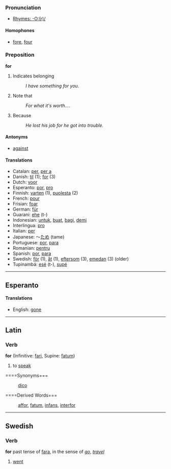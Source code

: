 ===Pronunciation===
*[[Rhymes:English:-O:(r)/|Rhymes: -O:(r)/]]

====Homophones====
*[[fore]], [[four]]

===Preposition===
'''for'''

# Indicates belonging
#: ''I have something for you''.
# Note that
#: ''For what it's worth...''.
# Because
#: ''He lost his job for he got into trouble.''

====Antonyms====
*[[against]]
====Translations====
*Catalan: [[per]], [[per a]]
*Danish: [[til]] (1); [[for]] (3)
*Dutch: [[voor]]
*Esperanto: [[por]], [[pro]]
*Finnish: [[varten]] (1), [[puolesta]] (2)
*French: [[pour]]
*Frisian: [[foar]]
*German: [[für]]
*Guarani: [[ehe]] (t-)
*Indonesian: [[untuk]], [[buat]], [[bagi]], [[demi]]
*Interlingua: [[pro]]
*Italian: [[per]]
*Japanese: ～[[ため]] (tame)
*Portuguese: [[por]], [[para]]
*Romanian: [[pentru]]
*Spanish: [[por]], [[para]]
*Swedish: [[för]] (1), [[åt]] (1), [[eftersom]] (3), [[emedan]] (3) (older)
*Tupinambá: [[esé]] (t-), [[supé]]

----

==Esperanto==

====Translations====
*English: [[gone]]

----
==Latin==
===Verb===
'''for''' (Infinitive: [[fari]], Supine: [[fatum]])

#to [[speak]]
====Synonyms===
:[[dico]]
====Derived Words===
:[[affor]], [[fatum]], [[infans]], [[interfor]]
----
==Swedish==
===Verb===
'''for''' past tense of [[fara]], in the sense of ''[[go]]'', ''[[travel]]''

# [[went]]